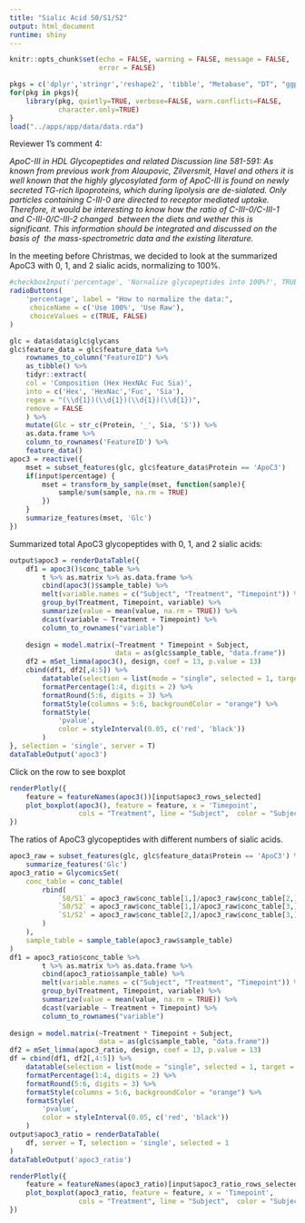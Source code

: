 ```yaml
---
title: "Sialic Acid S0/S1/S2"
output: html_document
runtime: shiny
---
```


```r
knitr::opts_chunk$set(echo = FALSE, warning = FALSE, message = FALSE,
                      error = FALSE)
```

```r
pkgs = c('dplyr','stringr','reshape2', 'tibble', "Metabase", "DT", "ggplot2", "plotly")
for(pkg in pkgs){
    library(pkg, quietly=TRUE, verbose=FALSE, warn.conflicts=FALSE, 
            character.only=TRUE)
}
load("../apps/app/data/data.rda")
```

Reviewer 1's comment 4:

*ApoC-III in HDL Glycopeptides and related Discussion line 581-591: As known from previous work from Alaupovic, Zilversmit, Havel and others it is well known that the highly glycosylated form of ApoC-III is found on newly secreted TG-rich lipoproteins, which during lipolysis are de-sialated. Only particles containing C-III-0 are directed to receptor mediated uptake. Therefore, it would be interesting to know how the ratio of C-III-0/C-III-1 and C-III-0/C-III-2 changed  between the diets and wether this is significant. This information should be integrated and discussed on the basis of  the mass-spectrometric data and the existing literature.*
    
In the meeting before Christmas, we decided to look at the summarized ApoC3 with 0, 1, and 2 sialic acids, normalizing to 100%. 

```r
#checkboxInput('percentage', 'Nornalize glycopeptides into 100%?', TRUE)
radioButtons(
    'percentage', label = "How to normalize the data:", 
     choiceName = c('Use 100%', 'Use Raw'), 
     choiceValues = c(TRUE, FALSE)
)
```

```r
glc = data$data$glc$glycans
glc$feature_data = glc$feature_data %>%
    rownames_to_column("FeatureID") %>%
    as_tibble() %>%
    tidyr::extract(
    col = 'Composition (Hex HexNAc Fuc Sia)', 
    into = c('Hex', 'HexNac','Fuc', 'Sia'), 
    regex = "(\\d{1})(\\d{1})(\\d{1})(\\d{1})",
    remove = FALSE
    ) %>% 
    mutate(Glc = str_c(Protein, '_', Sia, 'S')) %>%
    as.data.frame %>%
    column_to_rownames('FeatureID') %>%
    feature_data()
apoc3 = reactive({
    mset = subset_features(glc, glc$feature_data$Protein == 'ApoC3')
    if(input$percentage) {
        mset = transform_by_sample(mset, function(sample){
            sample/sum(sample, na.rm = TRUE)
        })
    }
    summarize_features(mset, 'Glc')
})
```

Summarized total ApoC3 glycopeptides with 0, 1, and 2 sialic acids:

```r
output$apoc3 = renderDataTable({
    df1 = apoc3()$conc_table %>%
        t %>% as.matrix %>% as.data.frame %>%
        cbind(apoc3()$sample_table) %>% 
        melt(variable.names = c("Subject", "Treatment", "Timepoint")) %>%
        group_by(Treatment, Timepoint, variable) %>%
        summarize(value = mean(value, na.rm = TRUE)) %>%
        dcast(variable ~ Treatment + Timepoint) %>%
        column_to_rownames("variable")
    
    design = model.matrix(~Treatment * Timepoint + Subject,
                          data = as(glc$sample_table, "data.frame"))
    df2 = mSet_limma(apoc3(), design, coef = 13, p.value = 13)
    cbind(df1, df2[,4:5]) %>%
        datatable(selection = list(mode = "single", selected = 1, target = 'row')) %>%
        formatPercentage(1:4, digits = 2) %>%
        formatRound(5:6, digits = 3) %>%
        formatStyle(columns = 5:6, backgroundColor = "orange") %>%
        formatStyle(
            'pvalue', 
            color = styleInterval(0.05, c('red', 'black'))
        )
}, selection = 'single', server = T)
dataTableOutput('apoc3')
```

Click on the row to see boxplot

```r
renderPlotly({
    feature = featureNames(apoc3())[input$apoc3_rows_selected]
    plot_boxplot(apoc3(), feature = feature, x = 'Timepoint', 
                 cols = "Treatment", line = "Subject",  color = "Subject")
})
```


The ratios of ApoC3 glycopeptides with different numbers of sialic acids.


```r
apoc3_raw = subset_features(glc, glc$feature_data$Protein == 'ApoC3') %>%
    summarize_features('Glc')
apoc3_ratio = GlycomicsSet(
    conc_table = conc_table(
        rbind(
            `S0/S1` = apoc3_raw$conc_table[1,]/apoc3_raw$conc_table[2,],
            `S0/S2` = apoc3_raw$conc_table[1,]/apoc3_raw$conc_table[3,],
            `S1/S2` = apoc3_raw$conc_table[2,]/apoc3_raw$conc_table[3,]
        )
    ),
    sample_table = sample_table(apoc3_raw$sample_table)
)
df1 = apoc3_ratio$conc_table %>%
        t %>% as.matrix %>% as.data.frame %>%
        cbind(apoc3_ratio$sample_table) %>% 
        melt(variable.names = c("Subject", "Treatment", "Timepoint")) %>%
        group_by(Treatment, Timepoint, variable) %>%
        summarize(value = mean(value, na.rm = TRUE)) %>%
        dcast(variable ~ Treatment + Timepoint) %>%
        column_to_rownames("variable")
    
design = model.matrix(~Treatment * Timepoint + Subject,
                      data = as(glc$sample_table, "data.frame"))
df2 = mSet_limma(apoc3_ratio, design, coef = 13, p.value = 13)
df = cbind(df1, df2[,4:5]) %>%
    datatable(selection = list(mode = "single", selected = 1, target = 'row')) %>%
    formatPercentage(1:4, digits = 2) %>%
    formatRound(5:6, digits = 3) %>%
    formatStyle(columns = 5:6, backgroundColor = "orange") %>%
    formatStyle(
        'pvalue', 
        color = styleInterval(0.05, c('red', 'black'))
    )
output$apoc3_ratio = renderDataTable(
    df, server = T, selection = 'single', selected = 1
)
dataTableOutput('apoc3_ratio')
```

```r
renderPlotly({
    feature = featureNames(apoc3_ratio)[input$apoc3_ratio_rows_selected]
    plot_boxplot(apoc3_ratio, feature = feature, x = 'Timepoint', 
                 cols = "Treatment", line = "Subject",  color = "Subject")
})
```

